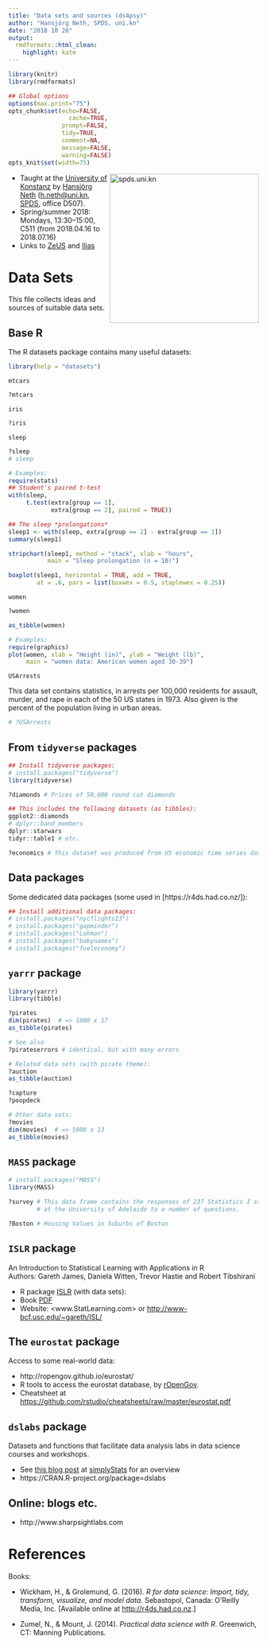 ```yaml
---
title: "Data sets and sources (ds4psy)"
author: "Hansjörg Neth, SPDS, uni.kn"
date: "2018 10 28"
output:
  rmdformats::html_clean:
    highlight: kate
---
```


```r
library(knitr)
library(rmdformats)

## Global options
options(max.print="75")
opts_chunk$set(echo=FALSE,
	             cache=TRUE,
               prompt=FALSE,
               tidy=TRUE,
               comment=NA,
               message=FALSE,
               warning=FALSE)
opts_knit$set(width=75)
```

<!-- uni.kn logo and link to SPDS: -->  
<!-- ![](../inst/pix/uniKn_logo.png) --> 
<a href="https://www.spds.uni-konstanz.de/">
<img src = "../inst/pix/uniKn_logo.png" alt = "spds.uni.kn" align = "right" width = "300" style = "width: 300px; float: right; border:20;"/>
<!-- <img src = "../inst/pix/uniKn_logo_s.png" alt = "spds.uni.kn" style = "float: right; border:20;"/> --> 
</a>

* Taught at the [University of Konstanz](https://www.uni-konstanz.de/) by [Hansjörg Neth](http://neth.de/) (<h.neth@uni.kn>,  [SPDS](https://www.spds.uni-konstanz.de/), office D507).
* Spring/summer 2018: Mondays, 13:30--15:00, C511 (from 2018.04.16 to 2018.07.16) 
* Links to [ZeUS](https://zeus.uni-konstanz.de:443/hioserver/pages/startFlow.xhtml?_flowId=showEvent-flow&unitId=5101&termYear=2018&termTypeValueId=1&navigationPosition=hisinoneLehrorganisation,examEventOverviewOwn) and [Ilias](https://ilias.uni-konstanz.de/ilias/goto_ilias_uni_crs_758039.html)

# Data Sets

This file collects ideas and sources of suitable data sets.

## Base R

The R datasets package contains many useful datasets: 

```r
library(help = "datasets")
```

`mtcars`

```r
?mtcars
```

`iris`

```r
?iris
```

`sleep`

```r
?sleep
# sleep

# Examples:
require(stats)
## Student's paired t-test
with(sleep,
     t.test(extra[group == 1],
            extra[group == 2], paired = TRUE))

## The sleep *prolongations*
sleep1 <- with(sleep, extra[group == 2] - extra[group == 1])
summary(sleep1)

stripchart(sleep1, method = "stack", xlab = "hours",
           main = "Sleep prolongation (n = 10)")

boxplot(sleep1, horizontal = TRUE, add = TRUE,
        at = .6, pars = list(boxwex = 0.5, staplewex = 0.25))


```

`women`

```r
?women

as_tibble(women)

# Examples:
require(graphics)
plot(women, xlab = "Height (in)", ylab = "Weight (lb)",
     main = "women data: American women aged 30-39")
```

`USArrests`

This data set contains statistics, in arrests per 100,000 residents for assault, murder, and rape in each of the 50 US states in 1973. Also given is the percent of the population living in urban areas.

```r
# ?USArrests
```

## From `tidyverse` packages

```r
## Install tidyverse packages: 
# install.packages("tidyverse")
library(tidyverse)

?diamonds # Prices of 50,000 round cut diamonds

## This includes the following datasets (as tibbles):
ggplot2::diamonds
# dplyr::band_members
dplyr::starwars
tidyr::table1 # etc. 

?economics # This dataset was produced from US economic time series data available from http://research.stlouisfed.org/fred2. economics is in "wide" format, economics_long is in "long" format.
```

## Data packages

Some dedicated data packages (some used in [https://r4ds.had.co.nz/]): 

```r
## Install additional data packages:
# install.packages("nycflights13")
# install.packages("gapminder")
# install.packages("Lahman")
# install.packages("babynames")
# install.packages("fueleconomy")
```

## `yarrr` package 

```r
library(yarrr)
library(tibble)

?pirates  
dim(pirates)  # => 1000 x 17
as_tibble(pirates)

# See also
?pirateserrors # identical, but with many errors

# Related data sets (with pirate theme): 
?auction
as_tibble(auction)

?capture
?poopdeck

# Other data sets: 
?movies
dim(movies)  # => 5000 x 13
as_tibble(movies)
```


## `MASS` package

```r
# install.packages("MASS")
library(MASS)

?survey # This data frame contains the responses of 237 Statistics I students 
        # at the University of Adelaide to a number of questions.

?Boston # Housing Values in Suburbs of Boston
```

## `ISLR` package

An Introduction to Statistical Learning with Applications in R  
Authors: Gareth James, Daniela Witten, Trevor Hastie and Robert Tibshirani

- R package [ISLR](https://CRAN.R-project.org/package=ISLR) (with data sets):   
- Book [PDF](http://www-bcf.usc.edu/~gareth/ISL/ISLR%20Seventh%20Printing.pdf) 
- Website: <www.StatLearning.com> or <http://www-bcf.usc.edu/~gareth/ISL/> 


## The `eurostat` package

Access to some real-world data:

- http://ropengov.github.io/eurostat/ 
- R tools to access the eurostat database, by [rOpenGov](http://ropengov.github.io/).
- Cheatsheet at <https://github.com/rstudio/cheatsheets/raw/master/eurostat.pdf>


## `dslabs` package

Datasets and functions that facilitate data analysis labs in data science courses and workshops. 

- See [this blog post](https://simplystatistics.org/2018/01/22/the-dslabs-package-provides-datasets-for-teaching-data-science/) at [simplyStats](simplystatistics.org) for an overview 
- https://CRAN.R-project.org/package=dslabs 


## Online: blogs etc.

- http://www.sharpsightlabs.com 


# References

Books: 

- Wickham, H., & Grolemund, G. (2016). _R for data science: Import, tidy, transform, visualize, and model data._ 
Sebastopol, Canada: O'Reilly Media, Inc.  [Available online at [http://r4ds.had.co.nz](http://r4ds.had.co.nz).]

- Zumel, N., & Mount, J. (2014). _Practical data science with R_. Greenwich, CT: Manning Publications.

<!-- eof. -->